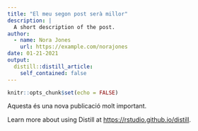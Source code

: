 ```yaml
---
title: "El meu segon post serà millor"
description: |
  A short description of the post.
author:
  - name: Nora Jones
    url: https://example.com/norajones
date: 01-21-2021
output:
  distill::distill_article:
    self_contained: false
---
```



```r
knitr::opts_chunk$set(echo = FALSE)
```

Aquesta és una nova publicació molt important.

Learn more about using Distill at <https://rstudio.github.io/distill>.


